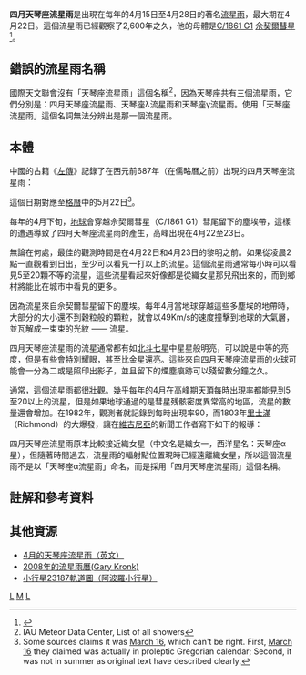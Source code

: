 '''四月天琴座流星雨'''是出現在每年的4月15日至4月28日的著名[[流星雨|流星雨]]，最大期在4月22日。這個流星雨已經觀察了2,600年之久，他的母體是[[C/1861_G1|C/1861 G1]] [[C/1861_G1|佘契爾彗星]]<ref>{{cite journal
 | last=Arter
 | first=T. R.
 | coauthors=Williams, I. P.
 | title=The mean orbit of the April Lyrids
 | journal=Monthly Notices of the Royal Astronomical Society
 | year=1997
 | volume=289
 | issue=3
 | pages=721-728
 | url=http://adsabs.harvard.edu/abs/1997MNRAS.289..721A
 | accessdate=2007-11-02
 | archive-date=2018-01-06
 | archive-url=https://web.archive.org/web/20180106173029/http://adsabs.harvard.edu/abs/1997MNRAS.289..721A
 | dead-url=no
 }}</ref>。

== 錯誤的流星雨名稱 ==
國際天文聯會沒有「天琴座流星雨」這個名稱<ref>IAU Meteor Data Center, List of all showers</ref>，因為天琴座共有三個流星雨，它們分別是：四月天琴座流星雨、天琴座λ流星雨和天琴座γ流星雨。使用「天琴座流星雨」這個名詞無法分辨出是那一個流星雨。

== 本體 ==

中國的古籍《[[左傳|左傳]]》記錄了在西元前687年（在儒略曆之前）出現的四月天琴座流星雨：
{{quote|
夏四月辛卯夜恆星不見夜中星隕如雨
}}

這個日期對應至[[格曆|格曆]]中的5月22日<ref>Some sources claims it was [http://www.google.com/search?q=%22March+16%22+%22687+BC%22+Lyrids March 16], which can't be right. First, [[March_16|March 16]] they claimed was actually in proleptic Gregorian calendar; Second, it was not in summer as original text have described clearly.</ref>。 

每年的4月下旬，[[地球|地球]]會穿越佘契爾彗星（C/1861 G1）彗尾留下的塵埃帶，這樣的遭遇導致了四月天琴座流星雨的產生，高峰出現在4月22至23日。

無論在何處，最佳的觀測時間是在4月22日和4月23日的黎明之前。如果從凌晨2點一直觀看到日出，至少可以看見一打以上的流星。這個流星雨通常每小時可以看見5至20顆不等的流星，這些流星看起來好像都是從織女星那兒飛出來的，而到鄉村將能比在城市中看見的更多。

因為流星來自佘契爾彗星留下的塵埃。每年4月當地球穿越這些多塵埃的地帶時，大部分的大小還不到穀粒般的顆粒，就會以49Km/s的速度撞擊到地球的大氣層，並瓦解成一束束的光紋 —— 流星。

四月天琴座流星雨的流星通常都有如[[北斗七星|北斗七星]]中星星般明亮，可以說是中等的亮度，但是有些會特別耀眼，甚至比金星還亮。這些來自四月天琴座流星雨的火球可能會一分為二或是照印出影子，並且留下的煙塵痕跡可以殘留數分鐘之久。

通常，這個流星雨都很壯觀。幾乎每年的4月在高峰期[[天頂每時出現率|天頂每時出現率]]都能見到5至20以上的流星，但是如果地球通過的是彗星残骸密度異常高的地區，流星的數量還會增加。在1982年，觀測者就記錄到每時出現率90，而1803年[[里士滿|里士滿]]（Richmond）的大爆發，讓在[[維吉尼亞|維吉尼亞]]的新聞工作者寫下如下的報導：

{{quote|
“流星，這種放電的現象在星期三的早晨在理士滿和鄰近的地區被觀察到，驚動了許多人，並且令每個注意到的人都大吃一驚。從凌晨一點到三點，滿天的星點似乎通通都從天上落下來了！有如從天空降下了石頭的陣雨……”}}


四月天琴座流星雨原本比較接近織女星（中文名是織女一，西洋星名：天琴座α星），但隨著時間過去，流星雨的輻射點位置現時已經遠離織女星，所以這個流星雨不是以「天琴座α流星雨」命名，而是採用「四月天琴座流星雨」這個名稱。

== 註解和參考資料 ==
{{Reflist}}

== 其他資源 ==
* [https://web.archive.org/web/20070218152820/http://science.nasa.gov/headlines/y2000/ast18apr_1m.htm 4月的天琴座流星雨（英文）]
* [http://www.imo.net/calendar/2008 2008年的流星雨曆(Gary Kronk)]{{Wayback|url=http://www.imo.net/calendar/2008 |date=20080206231007 }}
* [http://ssd.jpl.nasa.gov/sbdb.cgi?sstr=2000+PN9;orb=1 小行星23187軌道圖（阿波羅小行星）] {{Wayback|url=http://ssd.jpl.nasa.gov/sbdb.cgi?sstr=2000+PN9;orb=1 |date=20200929204108 }}

{{流星雨}}

[[Category:流星雨|L]]
[[Category:天琴座|M]]
[[Category:4月份的活動|L]]